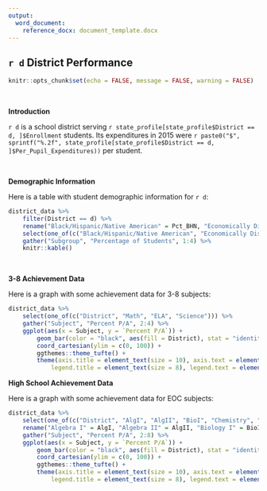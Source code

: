 ```yaml
---
output:
  word_document:
    reference_docx: document_template.docx
---
```


## `r d` District Performance

```r

knitr::opts_chunk$set(echo = FALSE, message = FALSE, warning = FALSE)

```
<br>

**Introduction**

`r d` is a school district serving `r state_profile[state_profile$District == d, ]$Enrollment` students. Its expenditures in 2015 were `r paste0("$", sprintf("%.2f", state_profile[state_profile$District == d, ]$Per_Pupil_Expenditures))` per student.

<br>

**Demographic Information**

Here is a table with student demographic information for `r d`:

```r

district_data %>%
    filter(District == d) %>%
    rename("Black/Hispanic/Native American" = Pct_BHN, "Economically Disadvantaged" = Pct_ED, "Students with Disabilities" = Pct_SWD, "English Learners" = Pct_EL) %>%
    select(one_of(c("Black/Hispanic/Native American", "Economically Disadvantaged", "Students with Disabilities", "English Learners"))) %>%
    gather("Subgroup", "Percentage of Students", 1:4) %>%
    knitr::kable()

```

<br>

**3-8 Achievement Data**

Here is a graph with some achievement data for 3-8 subjects:

``` r

district_data %>%
    select(one_of(c("District", "Math", "ELA", "Science"))) %>%
    gather("Subject", "Percent P/A", 2:4) %>%
    ggplot(aes(x = Subject, y = `Percent P/A`)) +
        geom_bar(color = "black", aes(fill = District), stat = "identity", width = 0.7, position = "dodge") +
        coord_cartesian(ylim = c(0, 100)) +
        ggthemes::theme_tufte() + 
        theme(axis.title = element_text(size = 10), axis.text = element_text(size = 8),
            legend.title = element_text(size = 8), legend.text = element_text(size = 6))

```

**High School Achievement Data**

Here is a graph with some achievement data for EOC subjects:

``` r

district_data %>%
    select(one_of(c("District", "AlgI", "AlgII", "BioI", "Chemistry", "EngI", "EngII", "EngIII"))) %>%
    rename("Algebra I" = AlgI, "Algebra II" = AlgII, "Biology I" = BioI, "English I" = EngI, "English II" = EngII, "English III" = EngIII) %>%
    gather("Subject", "Percent P/A", 2:8) %>%
    ggplot(aes(x = Subject, y = `Percent P/A`)) +
        geom_bar(color = "black", aes(fill = District), stat = "identity", width = 0.7, position = "dodge") +
        coord_cartesian(ylim = c(0, 100)) +
        ggthemes::theme_tufte() + 
        theme(axis.title = element_text(size = 10), axis.text = element_text(size = 6),
            legend.title = element_text(size = 8), legend.text = element_text(size = 6))

```
